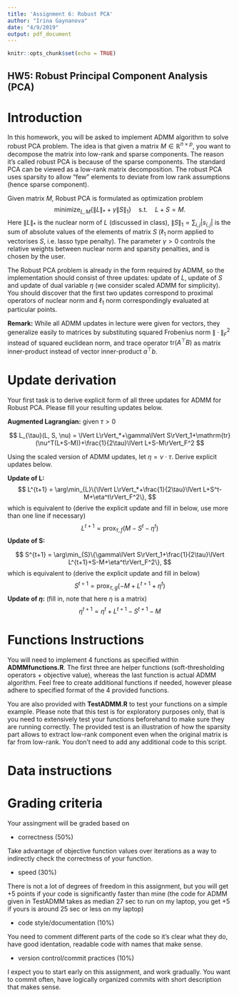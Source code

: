 ```yaml
---
title: 'Assignment 6: Robust PCA'
author: "Irina Gaynanova"
date: "4/9/2019"
output: pdf_document
---
```


```r
knitr::opts_chunk$set(echo = TRUE)
```

## HW5: Robust Principal Component Analysis (PCA)
# Introduction
In this homework, you will be asked to implement ADMM algorithm to solve robust PCA problem. The idea is that given a matrix $M\in \mathbb{R}^{n \times p}$, you want to decompose the matrix into low-rank and sparse components. The reason it's called robust PCA is because of the sparse components. The standard PCA can be viewed as a low-rank matrix decomposition. The robust PCA uses sparsity to allow "few" elements to deviate from low rank assumptions (hence sparse component).

Given matrix $M$, Robust PCA is formulated as optimization problem
$$
\text{minimize}_{L, M}\left\{\|L\|_{*} + \gamma \|S\|_1\right\}\quad \mbox{s.t.}\quad L+S = M.
$$
Here $\|L\|_*$ is the nuclear norm of $L$ (discussed in class), $\|S\|_1 = \sum_{i, j}|s_{i,j}|$ is the sum of absolute values of the elements of matrix $S$ ($\ell_1$ norm applied to vectorises $S$, i.e. lasso type penalty). The parameter $\gamma > 0$ controls the relative weights between nuclear norm and sparsity penalties, and is chosen by the user.

The Robust PCA problem is already in the form required by ADMM, so the implementation should consist of three updates: update of $L$, update of $S$ and update of dual variable $\eta$ (we consider scaled ADMM for simplicity). You should discover that the first two updates correspond to proximal operators of nuclear norm and $\ell_1$ norm correspondingly evaluated at particular points.

**Remark:** While all ADMM updates in lecture were given for vectors, they generalize easily to matrices by substituting squared Frobenius norm $\|\cdot\|_F^2$ instead of squared euclidean norm, and trace operator $\text{tr}(A^{\top}B)$ as matrix inner-product instead of vector inner-product $a^{\top}b$.

# Update derivation
Your first task is to derive explicit form of all three updates for ADMM for Robust PCA. Please fill your resulting updates below.

**Augmented Lagrangian:** given $\tau > 0$

$$
L_{\tau}(L, S, \nu) = \lVert L\rVert_*+\gamma\lVert S\rVert_1+\mathrm{tr}(\nu^T(L+S-M))+\frac{1}{2\tau}\lVert L+S-M\rVert_F^2
$$

Using the scaled version of ADMM updates, let $\eta = \nu \cdot \tau$. Derive explicit updates below.

**Update of L:**
$$
L^{t+1} = \arg\min_{L}\{\lVert L\rVert_*+\frac{1}{2\tau}\lVert L+S^t-M+\eta^t\rVert_F^2\}, 
$$
which is equivalent to (derive the explicit update and fill in below, use more than one line if necessary)
$$
L^{t+1} = \mathrm{prox}_{\tau,f}(M-S^t-\eta^t)
$$
**Update of S:**

$$
S^{t+1} = \arg\min_{S}\{\gamma\lVert S\rVert_1+\frac{1}{2\tau}\lVert L^{t+1}+S-M+\eta^t\rVert_F^2\}, 
$$
which is equivalent to (derive the explicit update and fill in below)
$$
S^{t+1} = \mathrm{prox}_{\tau,g}(-M+L^{t+1}+\eta^t)
$$
**Update of $\eta$:** (fill in, note that here $\eta$ is a matrix)
$$
\eta^{t+1} = \eta^t + L^{t+1} - S^{t+1}-M
$$
  

# Functions Instructions

You will need to implement 4 functions as specified within **ADMMfunctions.R**. The first three are helper functions (soft-thresholding operators + objective value), whereas the last function is actual ADMM algorithm. Feel free to create additional functions if needed, however please adhere to specified format of the 4 provided functions.

You are also provided with **TestADMM.R** to test your functions on a simple example. Please note that this test is for exploratory purposes only, that is you need to extensively test your functions beforehand to make sure they are running correctly. The provided test is an illustration of how the sparsity part allows to extract low-rank component even when the original matrix is far from low-rank. You don't need to add any additional code to this script.

# Data instructions

# Grading criteria

Your assingment will be graded based on 

 * correctness (50%)

Take advantage of objective function values over iterations as a way to indirectly check the correctness of your function.
 
 * speed (30%) 
 
 There is not a lot of degrees of freedom in this assignment, but you will get +5 points if your code is significantly faster than mine (the code for ADMM given in TestADMM takes as median 27 sec to run on my laptop, you get +5 if yours is around 25 sec or less on my laptop)
 
 * code style/documentation (10%)

You need to comment different parts of the code so it's clear what they do, have good identation, readable code with names that make sense.
 
 * version control/commit practices (10%)
 
 I expect you to start early on this assignment, and work gradually. You want to commit often, have logically organized commits with short description that makes sense.
